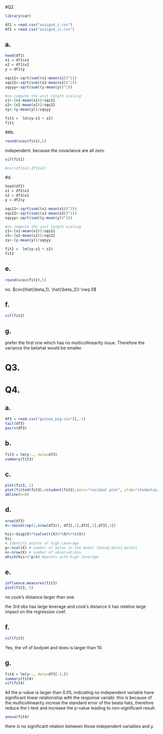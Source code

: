 #Q2



```r
library(car)
```


```r
df1 = read.csv("assign4_i.csv")
df2 = read.csv("assign4_ii.csv")
```




## a.

```r
head(df1)
x1 = df1$x1
x2 = df1$x2
y = df1$y

sqs11<-sqrt(sum((x1-mean(x1))^2))
sqs22<-sqrt(sum((x2-mean(x2))^2))
sqsyy<-sqrt(sum((y-mean(y))^2))

#no compute the unit length scaling
z1<-(x1-mean(x1))/sqs11
z2<-(x2-mean(x2))/sqs22
zy<-(y-mean(y))/sqsyy
```


```r
fit1 =  lm(zy~z1 + z2) 
fit1
```


##b.
```r
round(vcov(fit1),5)
```

independent. because the covariance are all zero. 

```r
vif(fit1)

#cor(df1$x1,df1$x2)
```


#d.

```r
head(df2)
x1 = df2$x1
x2 = df2$x2
y = df2$y

sqs11<-sqrt(sum((x1-mean(x1))^2))
sqs22<-sqrt(sum((x2-mean(x2))^2))
sqsyy<-sqrt(sum((y-mean(y))^2))

#no compute the unit length scaling
z1<-(x1-mean(x1))/sqs11
z2<-(x2-mean(x2))/sqs22
zy<-(y-mean(y))/sqsyy

fit2 =  lm(zy~z1 + z2) 
fit2
```

## e. 

```r
round(vcov(fit2),5)
```

no. $cov(\hat{\beta_1}, \hat{\beta_2}) \neq 0$


## f. 

```r
vif(fit2)
```


## g.

prefer the first one which has no multicollinearity issue. Therefore the variance the betahat would be smaller. 


# Q3.




# Q4.

## a.

```r
df3 = read.csv("guinea_pig.csv")[,-1]
tail(df3)
pairs(df3)
```


## b.

```r
fit3 = lm(y~., data=df3)
summary(fit3)
```

## c.

```r
plot(fit3, 1)
plot(fitted(fit3),rstudent(fit3),main="residual plot", ylab="studentaized residual")
abline(h=0)
```


## d. 

```r
nrow(df3)
X<-cbind(rep(1,nrow(df3)), df3[,1],df3[,2],df3[,3])

hii<-diag(X%*%solve(t(X)%*%X)%*%t(X))
hii
# Identify points of high Leverage
p<-ncol(X) # number of betas in the model (beta0,beta1,beta2)
n<-nrow(X) # number of observations
which(hii>2*p/n) #points with high leverage

```


## e.
```r
influence.measures(fit3)
plot(fit3, 5)
```

no cook's distance larger than one.

the 3rd obs has large leverage and cook's distance it has relative large impact on the regression coef.


## f.

```r
vif(fit3)
```

Yes, the vif of bodywt and does is larger than 10.

## g. 

```r
fit4 = lm(y~., data=df3[-3,])
summary(fit4)
vif(fit4)
```
All the p-value is larger than 0.05, indicating no independent variable have significant linear relationship with the response variabl. this is because of the multicollinearity increse the standard error of the beata hats, therefore reduce the t-test and increase the p-value leading to non-significant result.


```r
anova(fit4)
```


there is no significant relation between those independent variables and y. 




